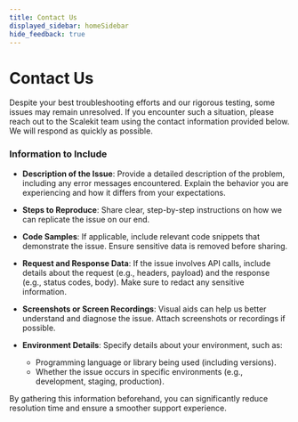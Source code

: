 ```yaml
---
title: Contact Us
displayed_sidebar: homeSidebar
hide_feedback: true
---
```


# Contact Us

Despite your best troubleshooting efforts and our rigorous testing, some issues may remain unresolved. If you encounter such a situation, please reach out to the Scalekit team using the contact information provided below. We will respond as quickly as possible.



<div class="row">
    <div class="col col--6">
        <Card
          title="Email"
          description="support@scalekit.com"
        />
    </div>
    <div class="col col--6">
        <Card
          title="Slack Connect"
          description="Directly reachout via Slack Connect"
        />
    </div>
</div>

### Information to Include

- **Description of the Issue**:
  Provide a detailed description of the problem, including any error messages encountered. Explain the behavior you are experiencing and how it differs from your expectations.

- **Steps to Reproduce**:
  Share clear, step-by-step instructions on how we can replicate the issue on our end.

- **Code Samples**:
  If applicable, include relevant code snippets that demonstrate the issue. Ensure sensitive data is removed before sharing.

- **Request and Response Data**:
  If the issue involves API calls, include details about the request (e.g., headers, payload) and the response (e.g., status codes, body). Make sure to redact any sensitive information.

- **Screenshots or Screen Recordings**:
  Visual aids can help us better understand and diagnose the issue. Attach screenshots or recordings if possible.

- **Environment Details**:
  Specify details about your environment, such as:
  - Programming language or library being used (including versions).
  - Whether the issue occurs in specific environments (e.g., development, staging, production).

By gathering this information beforehand, you can significantly reduce resolution time and ensure a smoother support experience.
